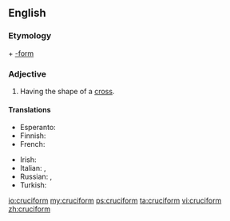 ==English==

===Etymology===
{{etyl|la|en}} {{term|crux|lang=la||cross}} + [[-form]]

===Adjective===
{{head|en|adjective}}

# Having the shape of a [[cross]].

====Translations====
{{trans-top|having the shape of a cross}}
* Esperanto: {{t-|eo|krucoforma}}
* Finnish: {{t-|fi|ristinmuotoinen}}
* French: {{t+|fr|cruciforme}}
{{trans-mid}}
* Irish: {{t-|ga|crosdealbhach}}
* Italian: {{t+|it|crociato}}, {{t+|it|cruciforme}}
* Russian: {{t+|ru|крестообразный}}, {{t+|ru|крестовидный}}
* Turkish: {{t+|tr|haçvari}}
{{trans-bottom}}

[[io:cruciform]]
[[my:cruciform]]
[[ps:cruciform]]
[[ta:cruciform]]
[[vi:cruciform]]
[[zh:cruciform]]